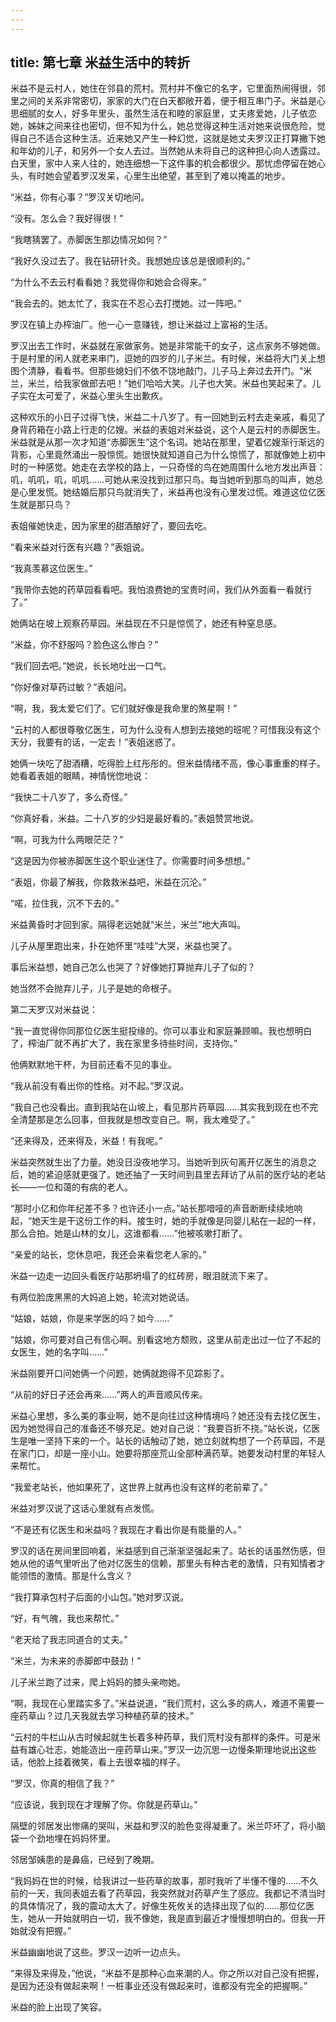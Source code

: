 ```yaml
---
---
---
```

title: 第七章 米益生活中的转折
---




米益不是云村人，她住在邻县的荒村。荒村并不像它的名字，它里面热闹得很，邻里之间的关系非常密切，家家的大门在白天都敞开着，便于相互串门子。米益是心思细腻的女人，好多年里头，虽然生活在和睦的家庭里，丈夫疼爱她，儿子依恋她，姊妹之间来往也密切，但不知为什么，她总觉得这种生活对她来说很危险，觉得自己不适合这种生活。近来她又产生一种幻觉，这就是她丈夫罗汉正打算撇下她和年幼的儿子，和另外一个女人去过。当然她从未将自己的这种担心向人透露过。白天里，家中人来人往的，她连细想一下这件事的机会都很少。那忧虑停留在她心头，有时她会望着罗汉发呆，心里生出绝望，甚至到了难以掩盖的地步。

“米益，你有心事？”罗汉关切地问。

“没有。怎么会？我好得很！”

“我瞎猜罢了。赤脚医生那边情况如何？”

“我好久没过去了。我在钻研针灸。我想她应该总是很顺利的。”

“为什么不去云村看看她？我觉得你和她会合得来。”

“我会去的。她太忙了，我实在不忍心去打搅她。过一阵吧。”

罗汉在镇上办榨油厂。他一心一意赚钱，想让米益过上富裕的生活。

罗汉出去工作时，米益就在家做家务。她是非常能干的女子，这点家务不够她做。于是村里的闲人就老来串门，逗她的四岁的儿子米兰。有时候，米益将大门关上想图个清静，看看书。但那些媳妇们不依不饶地敲门，儿子马上奔过去开门。“米兰，米兰，给我家做郎去吧！”她们哈哈大笑。儿子也大笑。米益也笑起来了。儿子实在太可爱了，米益心里头生出歉疚。

这种欢乐的小日子过得飞快，米益二十八岁了。有一回她到云村去走亲戚，看见了身背药箱在小路上行走的亿嫂。米益的表姐对米益说，这个人是云村的赤脚医生。米益就是从那一次才知道“赤脚医生”这个名词。她站在那里，望着亿嫂渐行渐远的背影，心里竟然涌出一股惊慌。她很快就知道自己为什么惊慌了，那就像她上初中时的一种感觉。她走在去学校的路上，一只奇怪的鸟在她周围什么地方发出声音：叽，叽叽，叽，叽叽……可她从来没找到过那只鸟。每当她听到那鸟的叫声，她总是心里发慌。她结婚后那只鸟就消失了，米益再也没有心里发过慌。难道这位亿医生就是那只鸟？

表姐催她快走，因为家里的甜酒酿好了，要回去吃。

“看来米益对行医有兴趣？”表姐说。

“我真羡慕这位医生。”

“我带你去她的药草园看看吧。我怕浪费她的宝贵时间，我们从外面看一看就行了。”

她俩站在坡上观察药草园。米益现在不只是惊慌了，她还有种窒息感。

“米益，你不舒服吗？脸色这么惨白？”

“我们回去吧。”她说，长长地吐出一口气。

“你好像对草药过敏？”表姐问。

“啊，我，我太爱它们了。它们就好像是我命里的煞星啊！”

“云村的人都很尊敬亿医生，可为什么没有人想到去接她的班呢？可惜我没有这个天分，我要有的话，一定去！”表姐迷惑了。

她俩一块吃了甜酒糟，吃得脸上红彤彤的。但米益情绪不高，像心事重重的样子。她看着表姐的眼睛，神情恍惚地说：

“我快二十八岁了，多么奇怪。”

“你真好看，米益。二十八岁的少妇是最好看的。”表姐赞赏地说。

“啊，可我为什么两眼茫茫？”

“这是因为你被赤脚医生这个职业迷住了。你需要时间多想想。”

“表姐，你最了解我，你救救米益吧，米益在沉沦。”

“喏，拉住我，沉不下去的。”

米益黄昏时才回到家。隔得老远她就“米兰，米兰”地大声叫。

儿子从屋里跑出来，扑在她怀里“哇哇”大哭，米益也哭了。

事后米益想，她自己怎么也哭了？好像她打算抛弃儿子了似的？

她当然不会抛弃儿子，儿子是她的命根子。

第二天罗汉对米益说：

“我一直觉得你同那位亿医生挺投缘的。你可以事业和家庭兼顾嘛。我也想明白了，榨油厂就不再扩大了，我在家里多待些时间，支持你。”

他俩默默地干杯，为目前还看不见的事业。

“我从前没有看出你的性格。对不起。”罗汉说。

“我自己也没看出。直到我站在山坡上，看见那片药草园……其实我到现在也不完全清楚那是怎么回事，但我就是想改变自己。啊，我太难受了。”

“还来得及，还来得及，米益！有我呢。”

米益突然就生出了力量。她没日没夜地学习。当她听到灰句离开亿医生的消息之后，她的紧迫感就更强了。她还抽了一天时间到县里去拜访了从前的医疗站的老站长——一位和蔼的有病的老人。

“那时小亿和你年纪差不多？也许还小一点。”站长那喑哑的声音断断续续地响起，“她天生是干这份工作的料。接生时，她的手就像是同婴儿粘在一起的一样，那么合拍。她是山林的女儿，这谁都看……”他被咳嗽打断了。

“亲爱的站长，您休息吧，我还会来看您老人家的。”

米益一边走一边回头看医疗站那坍塌了的红砖房，眼泪就流下来了。

有两位脸庞黑黑的大妈追上她，轮流对她说话。

“姑娘，姑娘，你是来学医的吗？如今……”

“姑娘，你可要对自己有信心啊。别看这地方颓败，这里从前走出过一位了不起的女医生，她的名字叫……”

米益刚要开口问她俩一个问题，她俩就跑得不见踪影了。

“从前的好日子还会再来……”两人的声音顺风传来。

米益心里想，多么美的事业啊，她不是向往过这种情境吗？她还没有去找亿医生，因为她觉得自己的准备还不够充足。她对自己说：“我要百折不挠。”站长说，亿医生是唯一坚持下来的一个。站长的话触动了她，她立刻就构想了一个药草园，不是在家门口，却是一座小山。她要将那座荒山全部种满药草。她要发动村里的年轻人来帮忙。

“我爱老站长，他如果死了，这世界上就再也没有这样的老前辈了。”

米益对罗汉说了这话心里就有点发慌。

“不是还有亿医生和米益吗？我现在才看出你是有能量的人。”

罗汉的话在房间里回响着，米益感到自己渐渐坚强起来了。站长的话虽然伤感，但她从他的语气里听出了他对亿医生的信赖，那里头有种古老的激情，只有知情者才能领悟的激情。那是什么含义？

“我打算承包村子后面的小山包。”她对罗汉说。

“好，有气魄，我也来帮忙。”

“老天给了我志同道合的丈夫。”

“米兰，为未来的赤脚郎中鼓劲！”

儿子米兰跑了过来，爬上妈妈的膝头亲吻她。

“啊，我现在心里踏实多了。”米益说道，“我们荒村，这么多的病人，难道不需要一座药草山？过几天我就去学习种植药草的技术。”

“云村的牛栏山从古时候起就生长着多种药草，我们荒村没有那样的条件。可是米益有雄心壮志，她能造出一座药草山来。”罗汉一边沉思一边慢条斯理地说出这些话，他脸上挂着微笑，看上去很幸福的样子。

“罗汉，你真的相信了我？”

“应该说，我到现在才理解了你。你就是药草山。”

隔壁的邻居发出惨痛的哭叫，米益和罗汉的脸色变得凝重了。米兰吓坏了，将小脑袋一个劲地埋在妈妈怀里。

邻居邹姨患的是鼻癌，已经到了晚期。

“我妈妈在世的时候，给我讲过一些药草的故事，那时我听了半懂不懂的……不久前的一天，我同表姐去看了药草园，我突然就对药草产生了感应。我都记不清当时的具体情况了，我的震动太大了。好像生死攸关的选择出现了似的……那位亿医生，她从一开始就明白一切，我不像她，我是直到最近才慢慢想明白的。但我一开始就没有把握。”

米益幽幽地说了这些。罗汉一边听一边点头。

“来得及来得及，”他说，“米益不是那种心血来潮的人。你之所以对自己没有把握，是因为还没有做起来啊！一桩事业还没有做起来时，谁都没有完全的把握啊。”

米益的脸上出现了笑容。